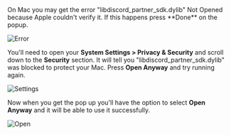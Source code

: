 <Collapsible title="Mac libdiscord_partner_sdk.dylib Not Opened" icon="warning">
On Mac you may get the error "libdiscord_partner_sdk.dylib" Not Opened because Apple couldn't verify it. If this happens press **Done** on the popup.

![Error](social-sdk/getting-started/partials/error.webp)

You'll need to open your **System Settings > Privacy & Security** and scroll down to the **Security** section. It will tell you "libdiscord_partner_sdk.dylib" was blocked to protect your Mac. Press **Open Anyway** and try running again.

![Settings](social-sdk/getting-started/partials/settings-security.webp)

Now when you get the pop up you'll have the option to select **Open Anyway** and it will be able to use it successfully.

![Open](social-sdk/getting-started/partials/open-anyway.webp)

</Collapsible>